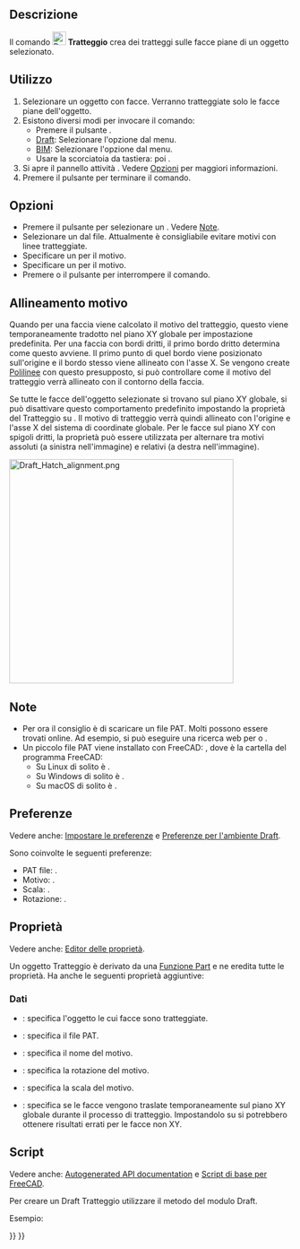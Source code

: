 <languages/>

{{Docnav/it
|[[Draft_ShapeString/it|Forma da testo]]
|[[Draft_Text/it|Testo]]
|[[Draft_Workbench/it|Draft]]
|IconL=Draft_ShapeString.svg
|IconR=Draft_Text.svg
|IconC=Workbench_Draft.svg
}}

{{GuiCommand/it
|Name=Draft Hatch
|Name/it=Draft Tratteggio
|MenuLocation=Drafting → Tratteggio<br>Annotazione → Tratteggio
|Workbenches=[[Draft_Workbench/it|Draft]], [[BIM_Workbench/it|BIM]]
|Shortcut={{KEY|H}} {{KEY|A}}
|Version=0.20
|SeeAlso=[[Draft_Pattern/it|Draft Campitura]]
}}

<span id="Description"></span>
== Descrizione ==

Il comando [[Image:Draft_Hatch.svg|24px]] '''Tratteggio''' crea dei tratteggi sulle facce piane di un oggetto selezionato.

<span id="Usage"></span>
== Utilizzo ==

# Selezionare un oggetto con facce. Verranno tratteggiate solo le facce piane dell'oggetto.
# Esistono diversi modi per invocare il comando:
#* Premere il pulsante {{Button|[[Image:Draft_Hatch.svg|16px]] [[Draft_Hatch/it|Tratteggio]]}}.
#* [[Draft_Workbench/it|Draft]]: Selezionare l'opzione {{MenuCommand|Drafting → [[Image:Draft_Hatch.svg|16px]] Tratteggio}} dal menu.
#* [[BIM_Workbench/it|BIM]]: Selezionare l'opzione {{MenuCommand|Annotazione → [[Image:Draft_Hatch.svg|16px]] Tratteggio}} dal menu.
#* Usare la scorciatoia da tastiera: {{KEY|H}} poi {{KEY|A}}.
# Si apre il pannello attività {{MenuCommand|Tratteggio}}. Vedere [[#Options|Opzioni]] per maggiori informazioni.
# Premere il pulsante {{Button|OK}} per terminare il comando.

<span id="Options"></span>
== Opzioni ==

<div class="mw-translate-fuzzy">
* Premere il pulsante {{Button|...}} per selezionare un {{MenuCommand|file PAT}}. Vedere [[#Note|Note]].
* Selezionare un {{MenuCommand|Motivo}} dal file. Attualmente è consigliabile evitare motivi con linee tratteggiate.
* Specificare un {{MenuCommand|Scala}} per il motivo.
* Specificare un {{MenuCommand|Rotazione}} per il motivo.
* Premere {{KEY|Esc}} o il pulsante {{Button|Annulla}} per interrompere il comando.
</div>

<span id="Pattern_alignment"></span>
== Allineamento motivo ==

Quando per una faccia viene calcolato il motivo del tratteggio, questo viene temporaneamente tradotto nel piano XY globale per impostazione predefinita. Per una faccia con bordi dritti, il primo bordo dritto determina come questo avviene. Il primo punto di quel bordo viene posizionato sull'origine e il bordo stesso viene allineato con l'asse X. Se vengono create [[Draft_Wire/it|Polilinee]] con questo presupposto, si può controllare come il motivo del tratteggio verrà allineato con il contorno della faccia.

Se tutte le facce dell'oggetto selezionate si trovano sul piano XY globale, si può disattivare questo comportamento predefinito impostando la proprietà {{PropertyData|Translate}} del Tratteggio su {{FALSE}}. Il motivo di tratteggio verrà quindi allineato con l'origine e l'asse X del sistema di coordinate globale. Per le facce sul piano XY con spigoli dritti, la proprietà {{PropertyData|Translate}} può essere utilizzata per alternare tra motivi assoluti (a sinistra nell'immagine) e relativi (a destra nell'immagine).

[[Image:Draft_Hatch_alignment.png|400px]]
{{Caption|
Due Polilinee con Tratteggio.<br>
Le Polilinee sono state create in senso antiorario partendo dal punto in basso a sinistra.<br>
Per il tratteggio a sinistra, la proprietà Translate è impostata su false.<br>
Per il tratteggio sulla destra è impostata su true.
}}

<span id="Notes"></span>
== Note ==

<div class="mw-translate-fuzzy">
* Per ora il consiglio è di scaricare un file PAT. Molti possono essere trovati online. Ad esempio, si può eseguire una ricerca web per {{FileName|acad.pat}} o {{FileName|acadiso.pat}}.
* Un piccolo file PAT viene installato con FreeCAD: {{FileName|<program_folder>/data/Mod/TechDraw/PAT/FCPAT.pat}}, dove {{FileName|<program_folder>}} è la cartella del programma FreeCAD:
** Su Linux di solito è {{FileName|/usr/share/freecad}}.
** Su Windows di solito è {{FileName|C:\Program Files\FreeCAD}}.
** Su macOS di solito è {{FileName|/Applications/FreeCAD}}.
</div>

<span id="Preferences"></span>
== Preferenze ==

Vedere anche: [[Preferences_Editor/it|Impostare le preferenze]] e [[Draft_Preferences/it|Preferenze per l'ambiente Draft]].

Sono coinvolte le seguenti preferenze:

* PAT file: {{MenuCommand|Tools → Edit parameters... → BaseApp → Preferences → Mod → TechDraw → PAT → FilePattern}}.
* Motivo: {{MenuCommand|Tools → Edit parameters... → BaseApp → Preferences → Mod → TechDraw → PAT → NamePattern}}.
* Scala: {{MenuCommand|Tools → Edit parameters... → BaseApp → Preferences → Mod → Draft → HatchPatternScale}}.
* Rotazione: {{MenuCommand|Tools → Edit parameters... → BaseApp → Preferences → Mod → Draft → HatchPatternRotation}}.

<span id="Properties"></span>
== Proprietà ==

Vedere anche: [[Property_editor/it|Editor delle proprietà]].

Un oggetto Tratteggio è derivato da una [[Part_Feature/it|Funzione Part]] e ne eredita tutte le proprietà. Ha anche le seguenti proprietà aggiuntive:

<span id="Data"></span>
=== Dati ===

{{TitleProperty|Hatch}}

* {{PropertyData|Base|Link}}: specifica l'oggetto le cui facce sono tratteggiate.
* {{PropertyData|File|File}}: specifica il file PAT.
* {{PropertyData|Pattern|String}}: specifica il nome del motivo.
* {{PropertyData|Rotation|Angle}}: specifica la rotazione del motivo.
* {{PropertyData|Scale|Float}}: specifica la scala del motivo.
* {{PropertyData|Translate|Bool}}: specifica se le facce vengono traslate temporaneamente sul piano XY globale durante il processo di tratteggio. Impostandolo su {{FALSE}} si potrebbero ottenere risultati errati per le facce non XY.

<span id="Scripting"></span>
== Script ==

Vedere anche: [https://freecad.github.io/SourceDoc/ Autogenerated API documentation] e [[FreeCAD Scripting Basics/it|Script di base per FreeCAD]].

Per creare un Draft Tratteggio utilizzare il metodo {{incode|make_hatch}} del modulo Draft.

{{Code|code=
hatch = make_hatch(baseobject, filename, pattern, scale, rotation)
}}

Esempio: 

{{Code|code=
import FreeCAD as App
import Draft

doc = App.newDocument()

rectangle = Draft.make_rectangle(4000, 1000)
rectangle.MakeFace = True
filename = App.getHomePath() + "data/Mod/TechDraw/PAT/FCPAT.pat"
pattern = "Horizontal5"
hatch = Draft.make_hatch(rectangle, filename, pattern, scale=50, rotation=45)

doc.recompute()
}}


{{Docnav/it
|[[Draft_ShapeString/it|Forma da testo]]
|[[Draft_Text/it|Testo]]
|[[Draft_Workbench/it|Draft]]
|IconL=Draft_ShapeString.svg
|IconR=Draft_Text.svg
|IconC=Workbench_Draft.svg
}}

{{Draft Tools navi{{#translation:}}}}
{{Userdocnavi{{#translation:}}}}